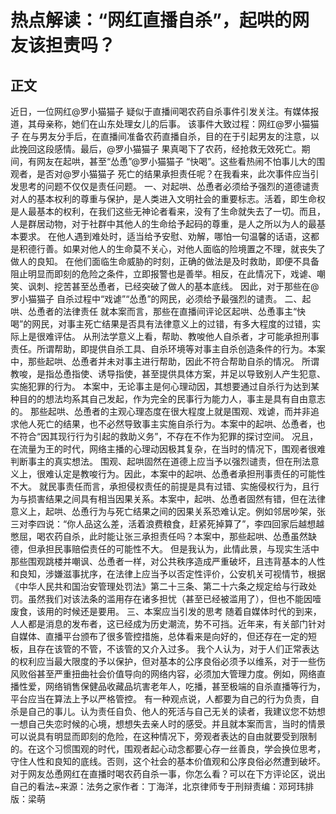 # 热点解读：“网红直播自杀”，起哄的网友该担责吗？
## 正文
 近日，一位网红@罗小猫猫子 疑似于直播间喝农药自杀事件引发关注。有媒体报道，其母亲称，她们在山东处理女儿的后事。 该事件大致过程：网红@罗小猫猫子 在与男友分手后，在直播间准备农药直播自杀，目的在于引起男友的注意，以此挽回这段感情。最后，@罗小猫猫子 果真喝下了农药，经抢救无效死亡。期间，有网友在起哄，甚至“怂恿”@罗小猫猫子 “快喝”。这些看热闹不怕事儿大的围观者，是否对@罗小猫猫子 死亡的结果承担责任呢？在我看来，此次事件应当引发思考的问题不仅仅是责任问题。 一、对起哄、怂恿者必须给予强烈的道德谴责 对人的基本权利的尊重与保护，是人类进入文明社会的重要标志。活着，即生命权是人最基本的权利，在我们这些无神论者看来，没有了生命就失去了一切。而且，人是群居动物，对于社群中其他人的生命给予起码的尊重，是人之所以为人的最基本要求。 在他人遇到难处时，适当给予安慰、劝解，哪怕一句温馨的话语，这都是积德行善。如果对他人的生命莫不关心，对他人面临的险境置之不理，就丧失了做人的良知。 在他们面临生命威胁的时刻，正确的做法是及时救助，即便不具备阻止明显而即刻的危险之条件，立即报警也是善举。相反，在此情况下，戏谑、嘲笑、讽刺、挖苦甚至怂恿者，已经突破了做人的基本底线。 因此，对于那些在@罗小猫猫子 自杀过程中“戏谑”“怂恿”的网民，必须给予最强烈的谴责。 二、起哄、怂恿者的法律责任 就本案而言，那些在直播间评论区起哄、怂恿事主“快喝”的网民，对事主死亡结果是否具有法律意义上的过错，有多大程度的过错，实际上是很难评估。 从刑法学意义上看，帮助、教唆他人自杀者，才可能承担刑事责任。所谓帮助，即提供自杀工具、自杀环境等对事主自杀创造条件的行为。本案中，那些起哄、怂恿者并未对事主进行帮助，因此不符合帮助自杀的情况。 所谓教唆，是指怂恿指使、诱导指使，甚至提供具体方案，并足以导致别人产生犯意、实施犯罪的行为。 本案中，无论事主是何心理动因，其想要通过自杀行为达到某种目的的想法均系其自己发起，作为完全的民事行为能力人，事主是具有自由意志的。 那些起哄、怂恿者的主观心理态度在很大程度上就是围观、戏谑，而并非追求他人死亡的结果，也不必然导致事主实施自杀行为。本案中的起哄、怂恿者，也不符合“因其现行行为引起的救助义务”，不存在不作为犯罪的探讨空间。 况且，在流量为王的时代，网络主播的心理动因极其复杂，在当时的情况下，围观者很难判断事主的真实想法。 围观、起哄固然在道德上应当予以强烈谴责，但在刑法意义上，很难认定是教唆行为。因此，本案中的起哄、怂恿者承担刑事责任的可能性不大。 就民事责任而言，承担侵权责任的前提是具有过错、实施侵权行为，且行为与损害结果之间具有相当因果关系。本案中，起哄、怂恿者固然有错，但在法律意义上，起哄、怂恿行为与死亡结果之间的因果关系恐难认定。例如邻居吵架，张三对李四说：“你人品这么差，活着浪费粮食，赶紧死掉算了”，李四回家后越想越憋屈，喝农药自杀，此时能让张三承担责任吗？本案中，那些起哄、怂恿虽然缺德，但承担民事赔偿责任的可能性不大。 但是我认为，此情此景，与现实生活中那些围观跳楼并嘲讽、怂恿者一样，对公共秩序造成严重破坏，且违背基本的人性和良知，涉嫌滋事扰序，在法律上应当予以否定性评价，公安机关可视情节，根据《中华人民共和国治安管理处罚法》第二十三条、第二十六条之规定给与行政处罚。虽然我们对该法条的滥用存在诸多担忧（甚至已经被滥用了），但也不能因噎废食，该用的时候还是要用。 三、本案应当引发的思考 随着自媒体时代的到来，人人都是消息的发布者，这已经成为历史潮流，势不可挡。近年来，有关部门针对自媒体、直播平台颁布了很多管控措施，总体看来是向好的，但还存在一定的短板，且存在该管的不管，不该管的又介入过多。 我个人认为，对于人们正常表达的权利应当最大限度的予以保护，但对基本的公序良俗必须予以维系，对于一些伤风败俗甚至严重扭曲社会价值导向的网络内容，必须加大管理力度。例如，网络直播性爱，网络销售保健品收藏品坑害老年人，吃播，甚至极端的自杀直播等行为，平台应当在算法上予以严格管控。 有一种观点说，人都要为自己的行为负责，自杀是自己的事儿。认为责任自负、他人的死活与自己无关的读者，我建议您不妨想一想自己失恋时候的心境，想想失去亲人时的感受。并且就本案而言，当时的情景可以说具有明显而即刻的危险，在这种情况下，旁观者表达的自由就要受到限制的。在这个习惯围观的时代，围观者起心动念都要心存一丝善良，学会换位思考，守住人性和良知的底线。否则，这个社会的基本价值观和公序良俗必然遭到破坏。​对于网友怂恿网红在直播时喝农药自杀一事，你怎么看？可以在下方评论区，说出自己的看法~来源：法务之家作者：丁海洋，北京律师专于刑辩责编：邓珂玮排版：梁萌